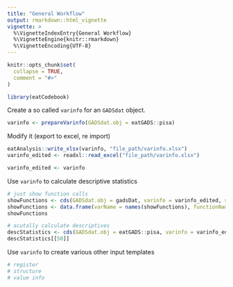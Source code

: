 ---
title: "General Workflow"
output: rmarkdown::html_vignette
vignette: >
  %\VignetteIndexEntry{General Workflow}
  %\VignetteEngine{knitr::rmarkdown}
  %\VignetteEncoding{UTF-8}
---

```{r, include = FALSE}
knitr::opts_chunk$set(
  collapse = TRUE,
  comment = "#>"
)
```

```{r setup}
library(eatCodebook)
```

Create a so called `varinfo` for an `GADSdat` object.

```{r prepareVarinfo}
varinfo <- prepareVarinfo(GADSdat.obj = eatGADS::pisa)
```

Modify it (export to excel, re import)

```{r export varinfo, eval=FALSE}
eatAnalysis::write_xlsx(varinfo, "file_path/varinfo.xlsx")
varinfo_edited <- readxl::read_excel("file_path/varinfo.xlsx")
```

```{r edit varinfo, echo=FALSE}
varinfo_edited <- varinfo
```


Use `varinfo` to calculate descriptive statistics

```{r calculate descr}
# just show function calls
showFunctions <- cds(GADSdat.obj = gadsDat, varinfo = varinfo_edited, showCallOnly = TRUE)
showFunctions <- data.frame(varName = names(showFunctions), functionName = as.vector(showFunctions), stringsAsFactors = FALSE)
showFunctions

# acutally calculate descriptives
descStatistics <- cds(GADSdat.obj = eatGADS::pisa, varinfo = varinfo_edited, showCallOnly = FALSE)
descStatistics[[50]]
```


Use `varinfo` to create various other input templates

```{r create templates}
# register
# structure
# value info
```
